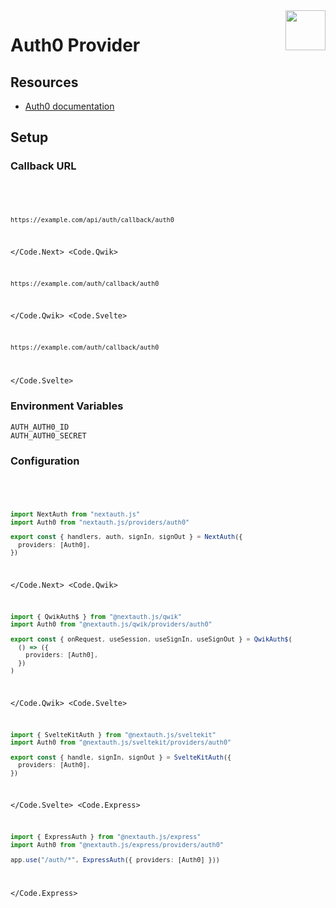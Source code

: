 
<img align="right" src="/img/providers/auth0.svg" width="64" height="64" />

# Auth0 Provider

## Resources

- [Auth0 documentation](https://auth0.com/docs/authenticate)

## Setup

### Callback URL

<Code>
  <Code.Next>

```bash
https://example.com/api/auth/callback/auth0
```

  </Code.Next>
  <Code.Qwik>

```bash
https://example.com/auth/callback/auth0
```

  </Code.Qwik>
  <Code.Svelte>

```bash
https://example.com/auth/callback/auth0
```

  </Code.Svelte>
</Code>

### Environment Variables

```
AUTH_AUTH0_ID
AUTH_AUTH0_SECRET
```

### Configuration

<Code>
  <Code.Next>

```ts filename="/auth.ts"
import NextAuth from "nextauth.js"
import Auth0 from "nextauth.js/providers/auth0"

export const { handlers, auth, signIn, signOut } = NextAuth({
  providers: [Auth0],
})
```

  </Code.Next>
  <Code.Qwik>
  
```ts filename="/src/routes/plugin@auth.ts"
import { QwikAuth$ } from "@nextauth.js/qwik"
import Auth0 from "@nextauth.js/qwik/providers/auth0"

export const { onRequest, useSession, useSignIn, useSignOut } = QwikAuth$(
  () => ({
    providers: [Auth0],
  })
)
```

  </Code.Qwik>
  <Code.Svelte>

```ts filename="/src/auth.ts"
import { SvelteKitAuth } from "@nextauth.js/sveltekit"
import Auth0 from "@nextauth.js/sveltekit/providers/auth0"

export const { handle, signIn, signOut } = SvelteKitAuth({
  providers: [Auth0],
})
```

  </Code.Svelte>
  <Code.Express>

```ts filename="/src/app.ts"
import { ExpressAuth } from "@nextauth.js/express"
import Auth0 from "@nextauth.js/express/providers/auth0"

app.use("/auth/*", ExpressAuth({ providers: [Auth0] }))
```

  </Code.Express>
</Code>
